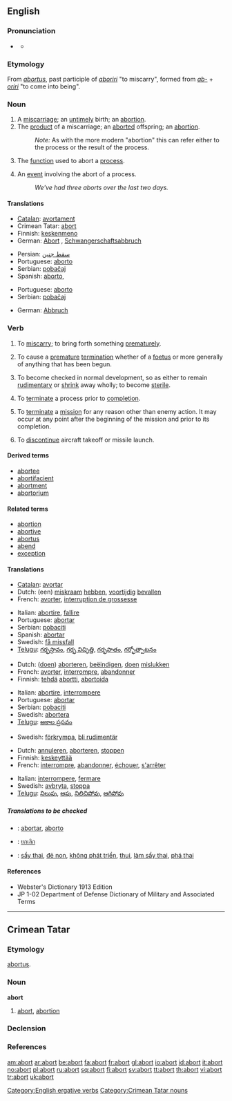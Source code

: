 {{see|Abort}}
==English==

===Pronunciation===
*{{a|RP}} {{IPA|/əˈbɔːt/}}
**{{audio|en-us-abort.ogg|Audio (US)}}

===Etymology===
From {{L.}} ''[[abortus]]'', past participle of ''[[aboriri]]'' "to miscarry", formed from ''[[ab-]]'' + ''[[oriri]]'' "to come into being".

===Noun===
{{en-noun}}

# A [[miscarriage]]; an [[untimely]] birth; an [[abortion]].
# The [[product]] of a miscarriage; an [[aborted]] offspring; an [[abortion]].
#: ''Note:'' As with the more modern "abortion" this can refer either to the process or the result of the process.
# {{computing}} The [[function]] used to abort a [[process]].
# {{computing}} An [[event]] involving the abort of a process.
#: ''We've had three aborts over the last two days.''

====Translations====
{{trans-top|A miscarriage}}
*[[Catalan]]: [[avortament]] {{m}}
*Crimean Tatar: [[abort#Crimean Tatar|abort]]
*Finnish: [[keskenmeno]]
*German: [[Abort]] {{m}}, [[Schwangerschaftsabbruch]] {{m}}
{{trans-mid}}
*Persian: [[سقط جنین]]
*Portuguese: [[aborto]] {{m}}
*Serbian: [[pobačaj]]
*Spanish: [[aborto]], {{m}}
{{trans-bottom}}

{{trans-top|The product of a miscarriage}}
{{trans-mid}}
*Portuguese: [[aborto]] {{m}}
*Serbian: [[pobačaj]]
{{trans-bottom}}

{{trans-top|The function used to abort a process}}
*German: [[Abbruch]] {{m}}
{{trans-mid}}
{{trans-bottom}}

===Verb===
{{en-verb}}

# {{intransitive}} To [[miscarry]]; to bring forth something [[prematurely]].
# {{transitive}}  To cause a [[premature]] [[termination]] whether of a [[foetus]] or more generally of anything that has been begun.
# {{intransitive|biology}} To become checked in normal development, so as either to remain [[rudimentary]] or [[shrink]] away wholly; to become [[sterile]].
# {{transitive|computing}} To [[terminate]] a process prior to [[completion]].
# {{military}} To [[terminate]] a [[mission]] for any reason other than enemy action. It may occur at any point after the beginning of the mission and prior to its completion.
# {{aviation|military}} To [[discontinue]] aircraft takeoff or missile launch.

====Derived terms====
* [[abortee]]
* [[abortifacient]]
* [[abortment]]
* [[abortorium]]

====Related terms====
* [[abortion]]
* [[abortive]]
* [[abortus]]
* [[abend]]
* [[exception]]

====Translations====
{{trans-top|to miscarry}}
*[[Catalan]]: [[avortar]]
*Dutch: (een) [[miskraam]] [[hebben]], [[voortijdig]] [[bevallen]]
*French: [[avorter]], [[interruption de grossesse]]
{{trans-mid}}
*Italian: [[abortire]], [[fallire]]
*Portuguese: [[abortar]]
*Serbian: [[pobaciti]]
*Spanish: [[abortar]]
*Swedish: [[få missfall]]
*[[Telugu]]: [[గర్భస్రావం]], [[గర్భ విచ్ఛిత్తి]], [[గర్భపాతం]], [[గర్భోత్పాటనం]]
{{trans-bottom}}

{{trans-top|to cause a premature termination}}
*Dutch: ([[doen]]) [[aborteren]], [[beëindigen]], [[doen]] [[mislukken]]
*French: [[avorter]], [[interrompre]], [[abandonner]]
*Finnish: [[tehdä]] [[abortti]], [[abortoida]]
{{trans-mid}}
*Italian: [[abortire]], [[interrompere]]
*Portuguese: [[abortar]]
*Serbian: [[pobaciti]]
*Swedish: [[abortera]]
*[[Telugu]]: [[అకాల ప్రసవం]]
{{trans-bottom}}

{{trans-top|(''biology'') to become checked in normal development}}
{{trans-mid}}
*Swedish: [[förkrympa]], [[bli rudimentär]]
{{trans-bottom}}

{{trans-top|(''computing'') to terminate a process prior to completion}}
*Dutch: [[annuleren]], [[aborteren]], [[stoppen]]
*Finnish: [[keskeyttää]]
*French: [[interrompre]], [[abandonner]], [[échouer]], [[s'arrêter]]
{{trans-mid}}
*Italian: [[interrompere]], [[fermare]]
*Swedish: [[avbryta]], [[stoppa]]
*[[Telugu]]: [[నిలుపు]], [[ఆపు]], [[నిలిచిపోవు]], [[ఆగిపోవు]]
{{trans-bottom}}

=====Translations to be checked=====
{{checktrans}}
*{{ttbc|Interlingua}}: [[abortar]], [[aborto]]
*{{ttbc|Thai}}: [[ยกเลิก]]
*{{ttbc|Vietnamese}}: [[sẩy thai]], [[đẻ non]], [[không phát triển]], [[thui]], [[làm sẩy thai]], [[phá thai]]

====References====
*Webster's Dictionary 1913 Edition
*JP 1-02 Department of Defense Dictionary of Military and Associated Terms

[[Category:English ergative verbs]]

----

==Crimean Tatar==

===Etymology===
{{L.|crh}} [[abortus#Latin|abortus]].

===Noun===
'''abort'''

# [[abort#English|abort]], [[abortion]]

===Declension===
{{crh-latin-noun|nıñ|ga|nı|da|dan}}

===References===
{{R:Useinov-Mireev 2002}}

[[Category:Crimean Tatar nouns]]

[[am:abort]]
[[ar:abort]]
[[be:abort]]
[[fa:abort]]
[[fr:abort]]
[[gl:abort]]
[[io:abort]]
[[id:abort]]
[[it:abort]]
[[no:abort]]
[[pl:abort]]
[[ru:abort]]
[[sq:abort]]
[[fi:abort]]
[[sv:abort]]
[[tt:abort]]
[[th:abort]]
[[vi:abort]]
[[tr:abort]]
[[uk:abort]]